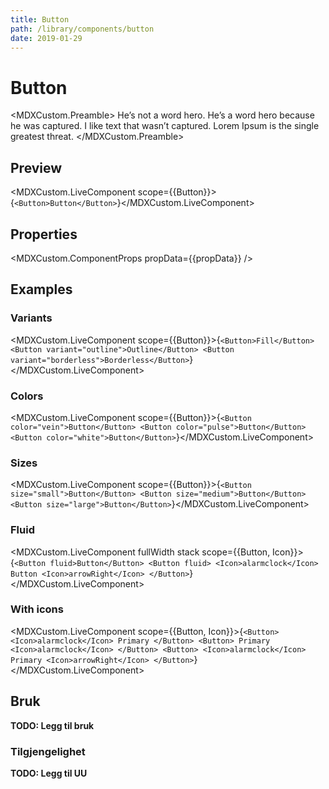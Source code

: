 ```yaml
---
title: Button
path: /library/components/button
date: 2019-01-29
---
```



# Button

<MDXCustom.Preamble>
  He’s not a word hero. He’s a word hero because he was captured. I like text that wasn’t captured. Lorem Ipsum is the
  single greatest threat.
</MDXCustom.Preamble>

## Preview

<MDXCustom.LiveComponent scope={{Button}}>{`<Button>Button</Button>`}</MDXCustom.LiveComponent>

## Properties

<MDXCustom.ComponentProps propData={{propData}} />

## Examples

### Variants

<MDXCustom.LiveComponent scope={{Button}}>{`
  <Button>Fill</Button>
  <Button variant="outline">Outline</Button>
  <Button variant="borderless">Borderless</Button>
`}</MDXCustom.LiveComponent>

### Colors

<MDXCustom.LiveComponent scope={{Button}}>{`
  <Button color="vein">Button</Button>
  <Button color="pulse">Button</Button>
  <Button color="white">Button</Button>
`}</MDXCustom.LiveComponent>

### Sizes

<MDXCustom.LiveComponent scope={{Button}}>{`
  <Button size="small">Button</Button>
  <Button size="medium">Button</Button>
  <Button size="large">Button</Button>
`}</MDXCustom.LiveComponent>

### Fluid

<MDXCustom.LiveComponent fullWidth stack scope={{Button, Icon}}>{`
    <Button fluid>Button</Button>
    <Button fluid>
      <Icon>alarmclock</Icon>
      Button
    <Icon>arrowRight</Icon>
    </Button>
`}</MDXCustom.LiveComponent>

### With icons

<MDXCustom.LiveComponent scope={{Button, Icon}}>{`
  <Button>
    <Icon>alarmclock</Icon>
    Primary
  </Button>
  <Button>
    Primary
    <Icon>alarmclock</Icon>
  </Button>
  <Button>
    <Icon>alarmclock</Icon>
    Primary
    <Icon>arrowRight</Icon>
  </Button>
`}</MDXCustom.LiveComponent>

## Bruk

**TODO: Legg til bruk**

### Tilgjengelighet

**TODO: Legg til UU**
